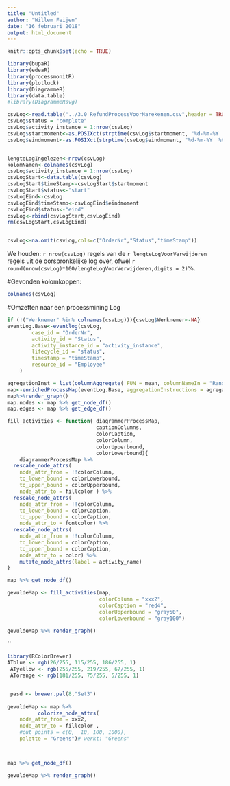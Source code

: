 ```yaml
---
title: "Untitled"
author: "Willem Feijen"
date: "16 februari 2018"
output: html_document
---
```


```r
knitr::opts_chunk$set(echo = TRUE)
```

```r
library(bupaR)
library(edeaR)
library(processmonitR)
library(plotluck)
library(DiagrammeR)
library(data.table)
#library(DiagrammeRsvg)

csvLog<-read.table("../3.0 RefundProcessVoorNarekenen.csv",header = TRUE, sep = ";",na = c("n.v.t.","onbekend"))
csvLog$status = "complete"
csvLog$activity_instance = 1:nrow(csvLog)
csvLog$startmoment<-as.POSIXct(strptime(csvLog$startmoment, "%d-%m-%Y  %H:%M"))
csvLog$eindmoment<-as.POSIXct(strptime(csvLog$eindmoment, "%d-%m-%Y  %H:%M"))


lengteLogIngelezen<-nrow(csvLog)
kolomNamen<-colnames(csvLog)
csvLog$activity_instance = 1:nrow(csvLog)
csvLogStart<-data.table(csvLog)
csvLogStart$timeStamp<-csvLogStart$startmoment
csvLogStart$status<-"start"
csvLogEind<-csvLog
csvLogEind$timeStamp<-csvLogEind$eindmoment
csvLogEind$status<-"eind"
csvLog<-rbind(csvLogStart,csvLogEind)
rm(csvLogStart,csvLogEind)


csvLog<-na.omit(csvLog,cols=c("OrderNr","Status","timeStamp"))
```
We houden: `r nrow(csvLog)` regels van de `r lengteLogVoorVerwijderen` regels uit de oorspronkelijke log over, ofwel `r round(nrow(csvLog)*100/lengteLogVoorVerwijderen,digits = 2)`%.

#Gevonden kolomkoppen:
```r
colnames(csvLog)
```

#Omzetten naar een processmining Log 
```r
if (!("Werknemer" %in% colnames(csvLog))){csvLog$Werknemer<-NA}
eventLog.Base<-eventlog(csvLog,
        case_id = "OrderNr",
        activity_id = "Status",
        activity_instance_id = "activity_instance",
        lifecycle_id = "status",
        timestamp = "timeStamp",
        resource_id = "Employee"
    )

```



```r
agregationInst = list(columnAggregate( FUN = mean, columnNameIn = "RandomWaarde1", columnNameOut = "xxx1", edgeOperation = "to"),columnAggregate( FUN = mean, columnNameIn = "RandomWaarde2", columnNameOut = "xxx2", edgeOperation = "from"))
map<-enrichedProcessMap(eventLog.Base, aggregationInstructions = agregationInst )
map%>%render_graph()
map.nodes <- map %>% get_node_df()
map.edges <- map %>% get_edge_df()
```
```r
fill_activities <- function( diagrammerProcessMap,
                             captionColumns,
                             colorCaption,
                             colorColumn,
                             colorUpperbound,
                             colorLowerbound){
    diagrammerProcessMap %>%
  rescale_node_attrs(
    node_attr_from = !!colorColumn,
    to_lower_bound = colorLowerbound,
    to_upper_bound = colorUpperbound,
    node_attr_to = fillcolor ) %>%
  rescale_node_attrs(
    node_attr_from = !!colorColumn,
    to_lower_bound = colorCaption,
    to_upper_bound = colorCaption,
    node_attr_to = fontcolor) %>%
  rescale_node_attrs(
    node_attr_from = !!colorColumn,
    to_lower_bound = colorCaption,
    to_upper_bound = colorCaption,
    node_attr_to = color) %>%
    mutate_node_attrs(label = activity_name)
}

map %>% get_node_df()

gevuldeMap <- fill_activities(map, 
                              colorColumn = "xxx2",
                              colorCaption = "red4",
                              colorUpperbound = "gray50",
                              colorLowerbound = "gray100")

gevuldeMap %>% render_graph()


```
``
```r
library(RColorBrewer)
ATblue <- rgb(26/255, 115/255, 186/255, 1)
 ATyellow <- rgb(255/255, 219/255, 67/255, 1)
 ATorange <- rgb(181/255, 75/255, 5/255, 1)


 pasd <- brewer.pal(8,"Set3")
 
gevuldeMap <- map %>%
          colorize_node_attrs(
    node_attr_from = xxx2,
    node_attr_to = fillcolor ,
    #cut_points = c(0,  10, 100, 1000),
    palette = "Greens")# werkt: "Greens"



map %>% get_node_df()

gevuldeMap %>% render_graph()



```

```r

```

